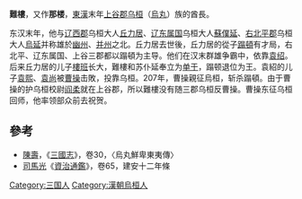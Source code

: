 '''難樓'''，又作'''那楼'''，[[東漢|東漢]]末年[[上谷郡|上谷郡]][[乌桓|乌桓]]（[[烏丸|烏丸]]）族的酋長。

东汉末年，他与[[辽西郡|辽西郡]]乌桓大人[[丘力居|丘力居]]、[[辽东属国|辽东属国]]乌桓大人[[蘇僕延|蘇僕延]]、[[右北平郡|右北平郡]]乌桓大人[[烏延|烏延]]并称雄於[[幽州|幽州]]、[[并州|并州]]之北。丘力居去世後，丘力居的從子[[蹋頓|蹋頓]]有才局，右北平、辽东属国、上谷三郡都以蹋頓为主导。他们在汉末群雄争霸中，依靠[[袁绍|袁绍]]。后来丘力居的儿子[[樓班|樓班]]长大，難樓和苏仆延奉立为[[单于|单于]]，蹋顿退位为王。袁紹的儿子[[袁熙|袁熙]]、[[袁尚|袁尚]]被[[曹操|曹操]]击敗，投靠乌桓。207年，曹操親征烏桓，斩杀蹋頓。由于曹操的护乌桓校尉[[阎柔|阎柔]]就在上谷郡，所以難樓没有随三郡乌桓反曹操。曹操东征乌桓回师，他率领部众前去祝贺。

== 參考 ==
*[[陳壽|陳壽]]，《[[三國志|三國志]]》，卷30，〈烏丸鮮卑東夷傳〉
*[[司馬光|司馬光]]《[[資治通鑑|資治通鑑]]》，卷65，建安十二年條

[[Category:三国人|Category:三国人]]
[[Category:漢朝烏桓人|Category:漢朝烏桓人]]